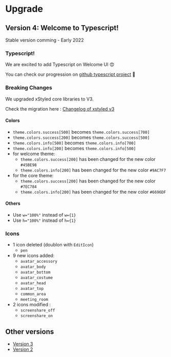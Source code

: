 # Upgrade

## Version 4: Welcome to Typescript!

Stable version comming - Early 2022

### Typescript!

We are excited to add Typescript on Welcome UI 😍

You can check our progression on [github typescript project](https://github.com/WTTJ/welcome-ui/projects/1) 👀

### Breaking Changes

We upgraded xStyled core libraries to V3.

Check the migration here : [Changelog of xstyled v3](https://xstyled.dev/docs/upgrade-guide/)

#### Colors

- `theme.colors.success[500]` becomes `theme.colors.success[700]`
- `theme.colors.success[200]` becomes `theme.colors.success[500]`
- `theme.colors.info[500]` becomes `theme.colors.info[700]`
- `theme.colors.info[200]` becomes `theme.colors.info[500]`
- for welcome theme:
  - `theme.colors.success[200]` has been changed for the new color `#45BE98`
  - `theme.colors.info[200]` has been changed for the new color `#9AC7F7`
- for the core theme:
  - `theme.colors.success[200]` has been changed for the new color `#7EC784`
  - `theme.colors.info[200]` has been changed for the new color `#6696DF`

#### Others

- Use `w="100%"` instead of `w={1}`
- Use `h="100%"` instead of `h={1}`

### Icons

- 1 icon deleted (doublon with `EditIcon`)
  - `pen`
- 9 new icons added:
  - `avatar_accessory`
  - `avatar_body`
  - `avatar_bottom`
  - `avatar_costume`
  - `avatar_head`
  - `avatar_top`
  - `common_area`
  - `meeting_room`
- 2 icons modified :
  - `screenshare_off`
  - `screenshare_on`

## Other versions

- [Version 3](upgrades/v3)
- [Version 2](upgrades/v2)

<pagination />
